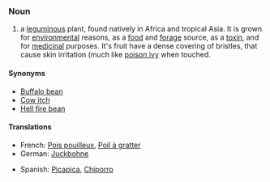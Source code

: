 ===Noun===
{{en-noun|-}}

#a [[leguminous]] plant, found natively in Africa and tropical Asia. It is grown for [[environmental]] reasons, as a [[food]] and [[forage]] source, as a [[toxin]], and for [[medicinal]] purposes. It's fruit have a dense covering of bristles, that cause skin irritation (much like [[poison ivy]] when touched.

====Synonyms====

*[[Buffalo bean]]
*[[Cow itch]]
*[[Hell fire bean]]

====Translations====
{{trans-top|plant}}
*French: [[Pois pouilleux]], [[Poil à gratter]]
*German: [[Juckbohne]]
{{trans-mid}}
*Spanish: [[Picapica]], [[Chiporro]]

{{trans-bottom}}
